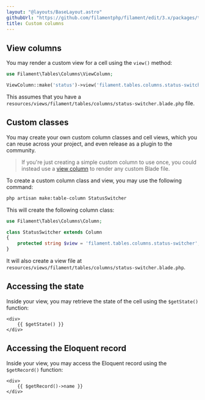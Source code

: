 ```yaml
---
layout: "@layouts/BaseLayout.astro"
githubUrl: "https://github.com/filamentphp/filament/edit/3.x/packages/tables/docs/03-columns/10-custom.md"
title: Custom columns
---
```


## View columns

You may render a custom view for a cell using the `view()` method:

```php
use Filament\Tables\Columns\ViewColumn;

ViewColumn::make('status')->view('filament.tables.columns.status-switcher')
```

This assumes that you have a `resources/views/filament/tables/columns/status-switcher.blade.php` file.

## Custom classes

You may create your own custom column classes and cell views, which you can reuse across your project, and even release as a plugin to the community.

> If you're just creating a simple custom column to use once, you could instead use a [view column](#view-columns) to render any custom Blade file.

To create a custom column class and view, you may use the following command:

```bash
php artisan make:table-column StatusSwitcher
```

This will create the following column class:

```php
use Filament\Tables\Columns\Column;

class StatusSwitcher extends Column
{
    protected string $view = 'filament.tables.columns.status-switcher';
}
```

It will also create a view file at `resources/views/filament/tables/columns/status-switcher.blade.php`.

## Accessing the state

Inside your view, you may retrieve the state of the cell using the `$getState()` function:

```blade
<div>
    {{ $getState() }}
</div>
```

## Accessing the Eloquent record

Inside your view, you may access the Eloquent record using the `$getRecord()` function:

```blade
<div>
    {{ $getRecord()->name }}
</div>
```
